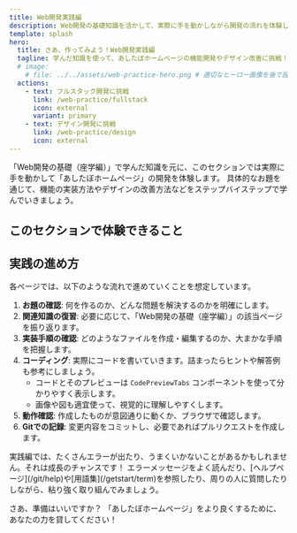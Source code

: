 ```yaml
---
title: Web開発実践編
description: Web開発の基礎知識を活かして、実際に手を動かしながら開発の流れを体験します。
template: splash
hero:
  title: さあ、作ってみよう！Web開発実践編
  tagline: 学んだ知識を使って、あしたぼホームページの機能開発やデザイン改善に挑戦！
  # image:
    # file: ../../assets/web-practice-hero.png # 適切なヒーロー画像を後で設定
  actions:
    - text: フルスタック開発に挑戦
      link: /web-practice/fullstack
      icon: external
      variant: primary
    - text: デザイン開発に挑戦
      link: /web-practice/design
      icon: external
---
```



「Web開発の基礎（座学編）」で学んだ知識を元に、このセクションでは実際に手を動かして「あしたぼホームページ」の開発を体験します。
具体的なお題を通じて、機能の実装方法やデザインの改善方法などをステップバイステップで学んでいきましょう。

## このセクションで体験できること

<CardGrid>
  <LinkCard title="フルスタック開発体験" href="/web-practice/fullstack" description="簡単な機能（例: お知らせの追加・表示）を題材に、データの流れから画面表示まで、一通りの開発サイクルを体験します。" />
  <LinkCard title="デザイン開発体験" href="/web-practice/design" description="既存のページの一部デザインを変更したり、新しいUIコンポーネントを作成したりする体験を通じて、Tailwind CSSやdaisyUIの理解を深めます。" />
</CardGrid>

## 実践の進め方

各ページでは、以下のような流れで進めていくことを想定しています。

1.  **お題の確認**: 何を作るのか、どんな問題を解決するのかを明確にします。
2.  **関連知識の復習**: 必要に応じて、「Web開発の基礎（座学編）」の該当ページを振り返ります。
3.  **実装手順の確認**: どのようなファイルを作成・編集するのか、大まかな手順を把握します。
4.  **コーディング**: 実際にコードを書いていきます。詰まったらヒントや解答例も参考にしましょう。
    -   コードとそのプレビューは `CodePreviewTabs` コンポーネントを使って分かりやすく表示します。
    -   画像や図も適宜使って、視覚的に理解しやすくします。
5.  **動作確認**: 作成したものが意図通りに動くか、ブラウザで確認します。
6.  **Gitでの記録**: 変更内容をコミットし、必要であればプルリクエストを作成します。

<Aside type="tip">
実践編では、たくさんエラーが出たり、うまくいかないことがあるかもしれません。それは成長のチャンスです！
エラーメッセージをよく読んだり、[ヘルプページ](/git/help)や[用語集](/getstart/term)を参照したり、周りの人に質問したりしながら、粘り強く取り組んでみましょう。
</Aside>

さあ、準備はいいですか？
「あしたぼホームページ」をより良くするために、あなたの力を貸してください！
